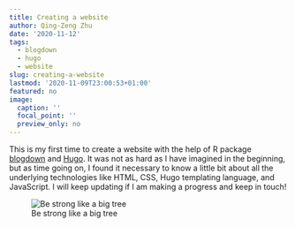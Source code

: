 ```yaml
---
title: Creating a website
author: Qing-Zeng Zhu
date: '2020-11-12'
tags:
  - blogdown
  - hugo
  - website
slug: creating-a-website
lastmod: '2020-11-09T23:00:53+01:00'
featured: no
image:
  caption: ''
  focal_point: ''
  preview_only: no
---
```

This is my first time to create a website with the help of R package [blogdown](https://bookdown.org/yihui/blogdown/) and [Hugo](https://gohugo.io/). It was not as hard as I have imagined in the beginning, but as time going on, I found it necessary to know a little bit about all the underlying technologies like HTML, CSS, Hugo templating language, and JavaScript. I will keep updating if I am making a progress and keep in touch!

![Be strong like a big tree](/blog/2020-11-09-creating-a-website/1.JPG)


